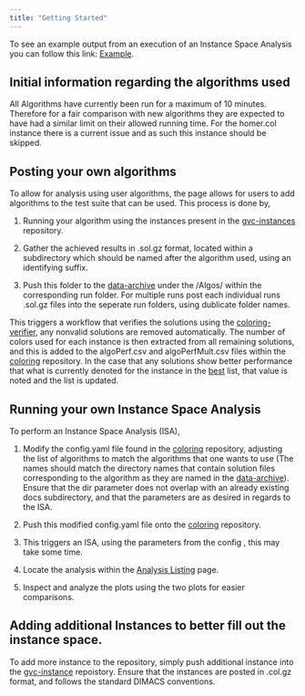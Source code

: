 ```yaml
---
title: "Getting Started"
---
```

To see an example output from an execution of an Instance Space Analysis you can follow this link: [Example](./Analysis/Example/Example.qmd).

## Initial information regarding the algorithms used
All Algorithms have currently been run for a maximum of 10 minutes. Therefore for a fair comparison with new algorithms they are expected to have had a similar limit on their allowed running time.
For the homer.col instance there is a current issue and as such this instance should be skipped.

## Posting your own algorithms
To allow for analysis using user algorithms, the page allows for users to add algorithms to the test suite that can be used.
This process is done by,

1. Running your algorithm using the instances present in the [gvc-instances](https://github.com/GraphVertexColoring/gvc-instances) repository.

2. Gather the achieved results in .sol.gz format, located within a subdirectory which should be named after the algorithm used, using an identifying suffix. 

3. Push this folder to the [data-archive](https://github.com/GraphVertexColoring/data-archive) under the /Algos/ within the corresponding run folder. For multiple runs post each individual runs .sol.gz files into the seperate run folders, using dublicate folder names.

This triggers a workflow that verifies the solutions using the [coloring-verifier](https://github.com/GraphVertexColoring/coloring-verifier), any nonvalid solutions are removed automatically.
The number of colors used for each instance is then extracted from all remaining solutions, and this is added to the algoPerf.csv and algoPerfMult.csv files within the [coloring](https://github.com/GraphVertexColoring/coloring) repository. 
In the case that any solutions show better performance that what is currently denoted for the instance in the [best](https://graphvertexcoloring.github.io/coloring/best.html) list, that value is noted and the list is updated.

## Running your own Instance Space Analysis
To perform an Instance Space Analysis (ISA),

1. Modify the config.yaml file found in the [coloring](https://github.com/GraphVertexColoring/coloring) repository, adjusting the list of algorithms to match the algorithms that one wants to use (The names should match the directory names that contain solution files corresponding to the algorithm as they are named in the [data-archive](https://github.com/GraphVertexColoring/data-archive)).
Ensure that the dir parameter does not overlap with an already existing docs subdirectory, and that the parameters are as desired in regards to the ISA.

2. Push this modified config.yaml file onto the [coloring](https://github.com/GraphVertexColoring/coloring) repository.

3. This triggers an ISA, using the parameters from the config , this may take some time.

4. Locate the analysis within the [Analysis Listing](analysis.qmd) page.

5. Inspect and analyze the plots using the two plots for easier comparisons.

## Adding additional Instances to better fill out the instance space.
To add more instance to the repository, simply push additional instance into the [gvc-instance](https://github.com/GraphVertexColoring/gvc-instances) repoistory.
Ensure that the instances are posted in .col.gz format, and follows the standard DIMACS conventions.

